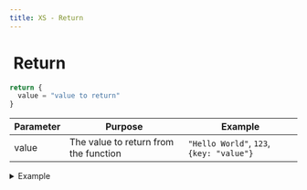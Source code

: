 ```yaml
---
title: XS - Return
---
```


# <img src="../assets/docuBadge (11).png" alt="" data-size="line"> Return <a href="#xs-return" id="xs-return"></a>

```javascript
return {
  value = "value to return"
}
```

| Parameter | Purpose                               | Example                                  |
| --------- | ------------------------------------- | ---------------------------------------- |
| value     | The value to return from the function | `"Hello World"`, `123`, `{key: "value"}` |

<details>

<summary>Example</summary>

```javascript
return {
  value = $api_response|get:"data"
}
```

* Returns a value from the function execution
* Can return any data type (string, number, object, array, etc.)
* Terminates function execution

</details>

